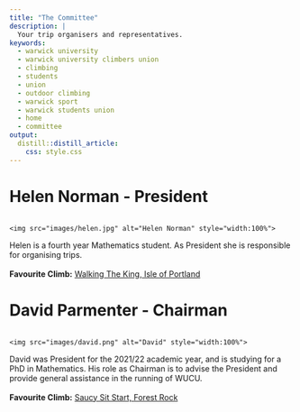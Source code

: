 ```yaml
---
title: "The Committee"
description: | 
  Your trip organisers and representatives.
keywords:
  - warwick university
  - warwick university climbers union
  - climbing
  - students
  - union
  - outdoor climbing
  - warwick sport
  - warwick students union
  - home
  - committee
output: 
  distill::distill_article:
    css: style.css
---
```


# Helen Norman - President
<!--html_preserve-->
<div class="row">
  <div class="column">
    <img src="images/helen.jpg" alt="Helen Norman" style="width:100%">
  </div>
  <div class="column2">
  Helen is a fourth year Mathematics student. As President she is responsible for organising trips.
  <br><br>
  <b>Favourite Climb:</b> <a href="https://www.ukclimbing.com/logbook/crags/coastguard_south-270/walking_the_king-13787" target="_blank">Walking The King, Isle of Portland</a>
  </div>
</div>
<!--/html_preserve-->

# David Parmenter - Chairman
<!--html_preserve-->
<div class="row">
  <div class="column">
    <img src="images/david.png" alt="David" style="width:100%">
  </div>
  <div class="column2">
  David was President for the 2021/22 academic year, and is studying for a PhD in Mathematics. His role as Chairman is to advise the President and provide general assistance in the running of WUCU.
  <br><br>
  <b>Favourite Climb:</b> <a href="https://www.ukclimbing.com/logbook/crags/forest_rock-1171/saucy_sit-start-226278" target="_blank">Saucy Sit Start, Forest Rock</a>
  </div>
</div>
<!--/html_preserve-->